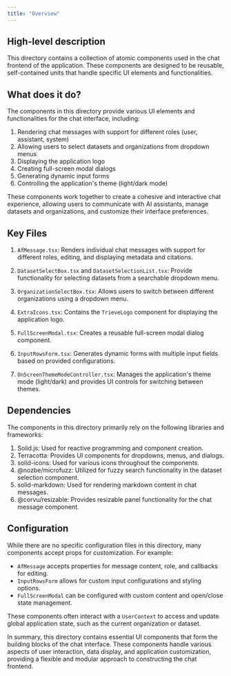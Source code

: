 ```yaml
---
title: "Overview"
---
```


## High-level description
This directory contains a collection of atomic components used in the chat frontend of the application. These components are designed to be reusable, self-contained units that handle specific UI elements and functionalities.

## What does it do?
The components in this directory provide various UI elements and functionalities for the chat interface, including:

1. Rendering chat messages with support for different roles (user, assistant, system)
2. Allowing users to select datasets and organizations from dropdown menus
3. Displaying the application logo
4. Creating full-screen modal dialogs
5. Generating dynamic input forms
6. Controlling the application's theme (light/dark mode)

These components work together to create a cohesive and interactive chat experience, allowing users to communicate with AI assistants, manage datasets and organizations, and customize their interface preferences.

## Key Files

1. `AfMessage.tsx`: Renders individual chat messages with support for different roles, editing, and displaying metadata and citations.

2. `DatasetSelectBox.tsx` and `DatasetSelectionList.tsx`: Provide functionality for selecting datasets from a searchable dropdown menu.

3. `OrganizationSelectBox.tsx`: Allows users to switch between different organizations using a dropdown menu.

4. `ExtraIcons.tsx`: Contains the `TrieveLogo` component for displaying the application logo.

5. `FullScreenModal.tsx`: Creates a reusable full-screen modal dialog component.

6. `InputRowsForm.tsx`: Generates dynamic forms with multiple input fields based on provided configurations.

7. `OnScreenThemeModeController.tsx`: Manages the application's theme mode (light/dark) and provides UI controls for switching between themes.

## Dependencies
The components in this directory primarily rely on the following libraries and frameworks:

1. Solid.js: Used for reactive programming and component creation.
2. Terracotta: Provides UI components for dropdowns, menus, and dialogs.
3. solid-icons: Used for various icons throughout the components.
4. @nozbe/microfuzz: Utilized for fuzzy search functionality in the dataset selection component.
5. solid-markdown: Used for rendering markdown content in chat messages.
6. @corvu/resizable: Provides resizable panel functionality for the chat message component.

## Configuration
While there are no specific configuration files in this directory, many components accept props for customization. For example:

- `AfMessage` accepts properties for message content, role, and callbacks for editing.
- `InputRowsForm` allows for custom input configurations and styling options.
- `FullScreenModal` can be configured with custom content and open/close state management.

These components often interact with a `UserContext` to access and update global application state, such as the current organization or dataset.

In summary, this directory contains essential UI components that form the building blocks of the chat interface. These components handle various aspects of user interaction, data display, and application customization, providing a flexible and modular approach to constructing the chat frontend.